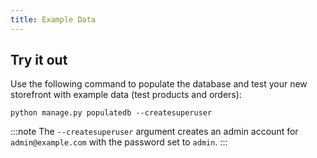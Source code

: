 ```yaml
---
title: Example Data
---
```


## Try it out

Use the following command to populate the database and test your new storefront with example data (test products and orders):

```shell
python manage.py populatedb --createsuperuser
```

:::note
The `--createsuperuser` argument creates an admin account for `admin@example.com` with the password set to `admin`.
:::
